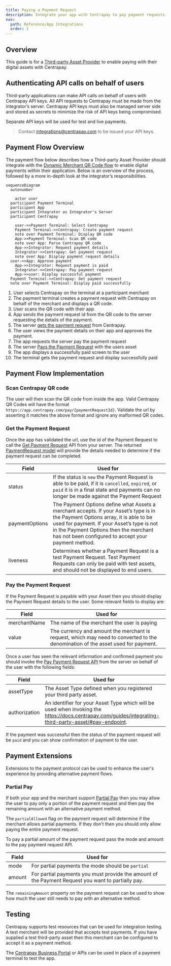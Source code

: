 ```yaml
---
title: Paying a Payment Request
description: Integrate your app with Centrapay to pay payment requests on merchant terminals and POS
nav:
  path: Reference/App Integrations
  order: 1
---
```


## Overview

This guide is for a [Third-party Asset Provider](/guides/integrating-third-party-asset) to enable paying with their
digital assets with Centrapay.

## Authenticating API calls on behalf of users

Third-party applications can make API calls on behalf of users with Centrapay
API keys. All API requests to Centrapay must be made from the integrator’s server.
Centrapay API keys must also be managed server side and stored as secrets to
minimize the risk of API keys being compromised.

Separate API keys will be used for test and live payments.

> Contact [integrations@centrapay.com](mailto:integrations@centrapay.com) to be issued your API keys.

## Payment Flow Overview

The payment flow below describes how a Third-party Asset Provider should integrate
with the [Dynamic Merchant QR Code flow](/guides/payment-flows#dynamic-merchant-qr-code) to enable digital payments within their
application. Below is an overview of the process, followed by a more in-depth
look at the integrator’s responsibilities.

```mermaid
sequenceDiagram
  autonumber

	actor user
  participant Payment Terminal
  participant App
  participant Integrator as Integrator's Server
  participant Centrapay

	user->>Payment Terminal: Select Centrapay
	Payment Terminal->>Centrapay: Create payment request
	note over Payment Terminal: Display QR code
	App->>Payment Terminal: Scan QR code
	note over App: Parse Centrapay QR code
	App->>Integrator: Request payment details
	Integrator->>Centrapay: Get payment request
	note over App: Display payment request details
  user->>App: Approve payment
	App->>Integrator: Request payment is paid
	Integrator->>Centrapay: Pay payment request
	App->>user: Display successful payment
  Payment Terminal->>Centrapay: Get payment request
  note over Payment Terminal: Display paid successfully

```

1. User selects Centrapay on the terminal at a participant merchant
2. The payment terminal creates a payment request with Centrapay on behalf of the merchant
   and displays a QR code.
3. User scans the QR code with their app.
4. App sends the payment request id from the QR code to the server requesting
   the details of the payment.
5. The server [gets the payment request](https://docs.centrapay.com/api/payment-requests#get-a-payment-request)
   from Centrapay.
6. The user views the payment details on their app and approves the payment.
7. The app requests the server pay the payment request
8. The server [Pays the Payment Request](https://docs.centrapay.com/api/payment-requests#pay-a-payment-request)
   with the users asset
9. The app displays a successfully paid screen to the user
10. The terminal gets the payment request and display successfully paid

## Payment Flow Implementation

### Scan Centrapay QR code

The user will then scan the QR code from inside the app. Valid Centrapay QR Codes
will have the format `https://app.centrapay.com/pay/{paymentRequestId}`. Validate
the url by asserting it matches the above format and ignore any malformed QR codes.

### Get the Payment Request

Once the app has validated the url, use the id of the Payment Request to
call the [Get Payment Request](https://docs.centrapay.com/api/payment-requests#get-a-payment-request)
API from your server. The returned [PaymentRequest model](https://docs.centrapay.com/api/payment-requests#payment-request)
will provide the details needed to determine if the payment request can be completed.

| Field          | Used for                                                                                                                                                                                                                                                                        |
| -------------- | ------------------------------------------------------------------------------------------------------------------------------------------------------------------------------------------------------------------------------------------------------------------------------- |
| status         | If the status is `new` the Payment Request is able to be paid, if it is `cancelled`, `expired`, or `paid` it is in a final state and payments can no longer be made against the Payment Request                                                                                 |
| paymentOptions | The Payment Options define what Assets a merchant accepts. If your Asset’s type is in the Payment Options array, it is able to be used for payment. If your Asset’s type is not in the Payment Options then the merchant has not been configured to accept your payment method. |
| liveness       | Determines whether a Payment Request is a test Payment Request. Test Payment Requests can only be paid with test assets, and should not be displayed to end users.                                                                                                              |

### Pay the Payment Request

If the Payment Request is payable with your Asset then you should display the
Payment Request details to the user. Some relevant fields to display are:

| Field        | Used for                                                                                                                        |
| ------------ | ------------------------------------------------------------------------------------------------------------------------------- |
| merchantName | The name of the merchant the user is paying                                                                                     |
| value        | The currency and amount the merchant is request, which may need to converted to the denomination of the asset used for payment. |

Once a user has seen the relevant information and confirmed payment you should invoke the
[Pay Payment Request API](https://docs.centrapay.com/api/payment-requests#pay-a-payment-request)
from the server on behalf of the user with the following fields:

| Field         | Used for                                                                                                                                              |
| ------------- | ----------------------------------------------------------------------------------------------------------------------------------------------------- |
| assetType     | The Asset Type defined when you registered your third party asset.                                                                                    |
| authorization | An identifier for your Asset Type which will be used when invoking the https://docs.centrapay.com/guides/integrating-third-party-asset/#pay-endpoint. |

If the payment was successful then the status of the payment request will be `paid`
and you can show confirmation of payment to the user.

## Payment Extensions

Extensions to the payment protocol can be used to enhance the user's experience
by providing alternative payment flows.

### Partial Pay

If both your app and the merchant support [Partial Pay](/guides/partial-payment-extension/)
then you may allow the user to pay only a portion of the payment request and
then pay the remaining amount with an alternative payment method.

The `partialAllowed` flag on the payment request will determine if the merchant
allows partial payments. If they don’t then you should only allow paying the entire
payment request.

To pay a partial amount of the payment request pass the mode and amount to the pay
payment request API.

| Field  | Used for                                                                                           |
| ------ | -------------------------------------------------------------------------------------------------- |
| mode   | For partial payments the mode should be `partial`                                                  |
| amount | For partial payments you must provide the amount of the Payment Request you want to partially pay. |

The `remainingAmount` property on the payment request can be used to show how much
the user still needs to pay with an alternative method.

## Testing

Centrapay supports test resources that can be used for integration testing. A test
merchant will be provided that accepts test payments. If you have supplied a
test third-party asset then this merchant can be configured to accept it as a
payment method.

The [Centrapay Business Portal](https://app.centrapay.com/business) or APIs can
be used in place of a payment terminal to test the app.
